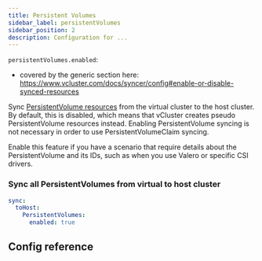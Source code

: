 ```yaml
---
title: Persistent Volumes
sidebar_label: persistentVolumes
sidebar_position: 2
description: Configuration for ...
---
```




`persistentVolumes.enabled`:
- covered by the generic section here: https://www.vcluster.com/docs/syncer/config#enable-or-disable-synced-resources

Sync [PersistentVolume resources](https://kubernetes.io/docs/concepts/storage/persistent-volumes/) from the virtual cluster to the host cluster. By default, this is disabled, which means that vCluster creates pseudo PersistentVolume resources instead. Enabling PersistentVolume syncing is not necessary in order to use PersistentVolumeClaim syncing.

Enable this feature if you have a scenario that require details about the PersistentVolume and its IDs, such as when you use Valero or specific CSI drivers.


### Sync all PersistentVolumes from virtual to host cluster
```YAML
sync:
  toHost:
    PersistentVolumes:
      enabled: true
```



## Config reference

<EnableSwitch/>
